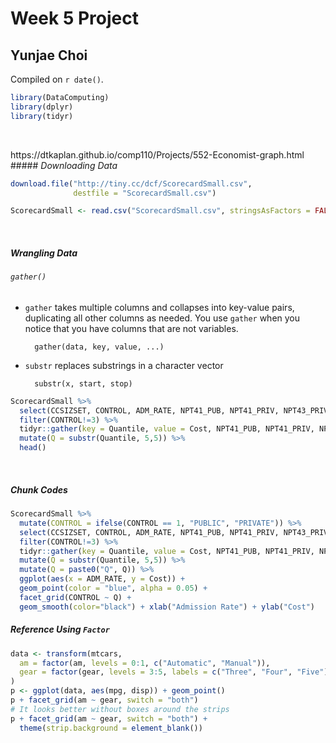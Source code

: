 # **Week 5 Project**

## Yunjae Choi


<!-- leave this material as is -->
Compiled on `r date()`.

```{r include = FALSE}
library(DataComputing)
library(dplyr)
library(tidyr)
```
<!-- put your content after this line -->

&nbsp;

https://dtkaplan.github.io/comp110/Projects/552-Economist-graph.html
##### _Downloading Data_
```{r eval = FALSE}
download.file("http://tiny.cc/dcf/ScorecardSmall.csv", 
              destfile = "ScorecardSmall.csv")
```

```{r cache=TRUE}
ScorecardSmall <- read.csv("ScorecardSmall.csv", stringsAsFactors = FALSE)
```

&nbsp;

##### _Wrangling Data_
###### `gather()`

* `gather` takes multiple columns and collapses into key-value pairs, duplicating all other columns as needed. You use `gather` when you notice that you have columns that are not variables.

        gather(data, key, value, ...)
        
* `substr` replaces substrings in a character vector  

        substr(x, start, stop)

```{r}
ScorecardSmall %>%
  select(CCSIZSET, CONTROL, ADM_RATE, NPT41_PUB, NPT41_PRIV, NPT43_PRIV,NPT43_PUB, NPT45_PRIV, NPT45_PUB) %>%
  filter(CONTROL!=3) %>%
  tidyr::gather(key = Quantile, value = Cost, NPT41_PUB, NPT41_PRIV, NPT43_PRIV,NPT43_PUB, NPT45_PRIV, NPT45_PUB) %>%
  mutate(Q = substr(Quantile, 5,5)) %>%
  head()
```

&nbsp;


##### **_Chunk Codes_**
```{r warning = FALSE}

ScorecardSmall %>%
  mutate(CONTROL = ifelse(CONTROL == 1, "PUBLIC", "PRIVATE")) %>%
  select(CCSIZSET, CONTROL, ADM_RATE, NPT41_PUB, NPT41_PRIV, NPT43_PRIV,NPT43_PUB, NPT45_PRIV, NPT45_PUB) %>%
  filter(CONTROL!=3) %>%
  tidyr::gather(key = Quantile, value = Cost, NPT41_PUB, NPT41_PRIV, NPT43_PRIV,NPT43_PUB, NPT45_PRIV, NPT45_PUB) %>%
  mutate(Q = substr(Quantile, 5,5)) %>%
  mutate(Q = paste0("Q", Q)) %>%
  ggplot(aes(x = ADM_RATE, y = Cost)) + 
  geom_point(color = "blue", alpha = 0.05) + 
  facet_grid(CONTROL ~ Q) + 
  geom_smooth(color="black") + xlab("Admission Rate") + ylab("Cost")
```




##### **_Reference Using `Factor`_**
```{r}
data <- transform(mtcars,
  am = factor(am, levels = 0:1, c("Automatic", "Manual")),
  gear = factor(gear, levels = 3:5, labels = c("Three", "Four", "Five"))
)
p <- ggplot(data, aes(mpg, disp)) + geom_point()
p + facet_grid(am ~ gear, switch = "both")
# It looks better without boxes around the strips
p + facet_grid(am ~ gear, switch = "both") +
  theme(strip.background = element_blank())
```





